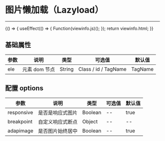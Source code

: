 
# 图片懒加载（Lazyload）

---

<Meta title="复用组件/图片懒加载(Lazyload)" />

<Canvas>
    <Story
        name="图片懒加载(Lazyload)"
        height="150px"
        parameters={{
            docs: { source: { code: `${viewinfo.html}${viewinfo.js}` } },
        }}
    >
        {() => {
            useEffect(() => {
                Function(viewinfo.js)();
            });
            return viewinfo.html;
        }}
    </Story>
</Canvas>

## 基础属性

| 参数 | 说明          | 类型   | 可选值               | 默认值  |
| ---- | ------------- | ------ | -------------------- | ------- |
| ele  | 元素 dom 节点 | String | Class / id / TagName | TagName |

## 配置 options

| 参数       | 说明             | 类型    | 可选值 | 默认值 |
| ---------- | ---------------- | ------- | ------ | ------ |
| responsive | 是否是响应式图片 | Boolean | --     | true   |
| breakpoint | 自定义响应式断点 | Object  | --     | --     |
| adapimage  | 是否图片始终居中 | Boolean | --     | true   |
